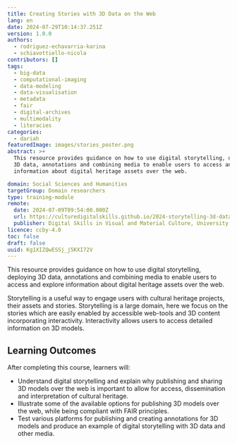 ```yaml
---
title: Creating Stories with 3D Data on the Web
lang: en
date: 2024-07-29T10:14:37.251Z
version: 1.0.0
authors:
  - rodriguez-echavarria-karina
  - schiavottiello-nicola
contributors: []
tags:
  - big-data
  - computational-imaging
  - data-modeling
  - data-visualisation
  - metadata
  - fair
  - digital-archives
  - multimodality
  - literacies
categories:
  - dariah
featuredImage: images/stories_poster.png
abstract: >+
  This resource provides guidance on how to use digital storytelling, deploying
  3D data, annotations and combining media to enable users to access and explore
  information about digital heritage assets over the web.

domain: Social Sciences and Humanities
targetGroup: Domain researchers
type: training-module
remote:
  date: 2024-07-09T09:54:00.000Z
  url: https://culturedigitalskills.github.io/2024-storytelling-3d-data/
  publisher: Digital Skills in Visual and Material Culture, University of Brighton
licence: ccby-4.0
toc: false
draft: false
uuid: Kg1XIZQwESSj_j5KXI72V
---
```


This resource provides guidance on how to use digital storytelling, deploying 3D data, annotations and combining media to enable users to access and explore information about digital heritage assets over the web.

Storytelling is a useful way to engage users with cultural heritage projects, their assets and stories. Storytelling is a large domain, here we focus on the stories which are easily enabled by accessible web-tools and 3D content incorporating interactivity. Interactivity allows users to access detailed information on 3D models.

## Learning Outcomes

After completing this course, learners will:

* Understand digital storytelling and explain why publishing and sharing 3D models over the web is important to allow for access, dissemination and interpretation of cultural heritage.
* Illustrate some of the available options for publishing 3D models over the web, while being compliant with FAIR principles.
* Test various platforms for publishing and creating annotations for 3D models and produce an example of digital storytelling with 3D data and other media.

<ExternalResource title="Interested in learning more?" subtitle="Check out the tutorial Creating Stories with 3D Data on the Web" url="https://culturedigitalskills.github.io/2024-storytelling-3d-data/" />
